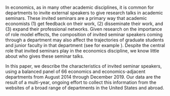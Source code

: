 In economics, as in many other academic disciplines, it is common for departments to invite external speakers to give research talks in academic seminars. These invited seminars are a primary way that academic economists (1) get feedback on their work, (2) disseminate their work, and (3) expand their professional networks.  Given research on the importance of role model effects, the composition of invited seminar speakers coming through a department may also affect the trajectories of graduate students and junior faculty in that department (see for example \citealp{porter_serra}). Despite the central role that invited seminars play in the economics discipline, we know little about who gives these seminar talks. 

In this paper, we describe the characteristics of invited seminar speakers, using a balanced panel of 66 economics and economics-adjacent departments from August 2014 through December 2019. Our data are the result of a multi-year, ongoing effort to collect this information from the websites of a broad range of departments in the United States and abroad.